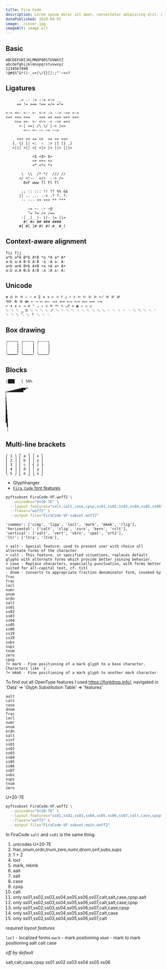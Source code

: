 ```yaml
---
title: Fira Code
description: Lorem ipsum dolor sit amet, consectetur adipiscing elit. Aliquam eu iaculis elit.
datePublished: 2020-04-07
image: ./cover.jpg
imageAlt: image alt
---
```


## Basic

```
ABCDEFGHIJKLMNOPQRSTUVWXYZ
abcdefghijklmnopqrstuvwxyz
1234567890
!@#$%^&*()-_=+|\/{}[]:;"'~<>?
```

## Ligatures

```
      .= .- := ::= =:= __
     == != === !== =/= =!=

<-< <<- <-- <- <-> -> --> ->> >->
<=< <<= <==    <=> => ==> =>> >=>
    >>= >>- >- <~> -< -<< =<<
      <-| <=| /\ \/ |-> |=>
        <~~ <~ ~~ ~> ~~>

     <<< << <= <>  >= >> >>>
   {. {| [| <:  ✓  :> |] |} .}
   <||| <|| <| <|> |> ||> |||>

            <$ <$> $>
            <+ <+> +>
            <* <*> *>

       \  \\  /* */  /// //
      </ <!--  </>  --> />
        0xF www fl Fl Tl

       ;; :: ::: !! ?? %% &&
      || .. ... ..< .? ?. ?:
       -- --- ++ +++ ** ***

          ~= ~- -~ ~@
          ^= ?= /= /==
       -| _|_ |- ||- |= ||=
        #! #= ## ### ####
      #{ #[ ]# #( #? #_ #_(
```

## Context-aware alignment

```
fii fjj
a*b a*A B*b A*B *a *A a* A*
a-b a-A B-b A-B -a -A a- A-
a+b a+A B+b A+B +a +A a+ A+
a:b a:A B:b A:B :a :A a: A:
```

## Unicode

```
≢ ẞ ᐅ ᐊ ∴ ∵ ⎈ ‖ ∧ ∨ ⊢ ⊣ ⊤ ⊥ ⊦ ⊧ ⊨ ⊩ ⊪ ⊫ ⊬ ⊭ ⊮ ⊯
⟲⟳ ⟰ ⟱ ⟴ ⟵ ⟶ ⟷ ⟸ ⟹ ⟺ ⟻ ⟼ ⟽ ⟾ ⟿
↩ ⇞ ⇟ ⇤ ⇥ ⌀ ⌃ ⌄ ⌅ ⌆ ⌘ ⌤ ⌥ ⎇ ⎋ ⏏ ☐ ☑ ☒
␆ ␈ ␇ ␣ ␢ ␘ ␍ ␐ ␡ ␥ ␔ ␑ ␓ ␒ ␙ ␃ ␄ ␗ ␅ ␛ ␜ ␌ ␝ ␉ ␊ ␕ ␤ ␀ ␞ ␏ ␎ ␠ ␁ ␂ ␚ ␦ ␖ ␟ ␋
```

## Box drawing

```
╭╌╌╌╌╮ ╭┄┄┄┄╮ ╭┈┈┈┈╮
╎    ╏ ┆    ┇ ┊    ┋
╎    ╏ ┆    ┇ ┊    ┋
╰╍╍╍╍╯ ╰┅┅┅┅╯ ╰┉┉┉┉╯
```

## Blocks

```
|███   | 50%

▁▂▃▄▅▆▇█▀▔
▏
▎
▍
▌
▋
▊
▉
▐
▕
```

## Multi-line brackets

```
⎛ 1 ⎞ ⎡ a ⎤ ⎧ x ⎫
⎜ 2 ⎟ ⎢ b ⎥ ⎪ y ⎪
⎜ 3 ⎟ ⎢ c ⎥ ⎨ z ⎬
⎜ 4 ⎟ ⎢ d ⎥ ⎪ y ⎪
⎝ 5 ⎠ ⎣ e ⎦ ⎩ x ⎭
```

- Glyphhanger
- [`Fira Code` font features](https://github.com/tonsky/FiraCode/wiki/How-to-enable-stylistic-sets)

```sh
pyftsubset FiraCode-VF.woff2 \
  --unicodes="U+20-7E" \
  --layout-features="salt,calt,case,cpsp,ss01,ss02,ss03,ss04,ss05,ss06" \
  --flavor="woff2" \
  --output-file="FiraCode-VF-subset.woff2"
```

```
'common': ['ccmp', 'liga', 'locl', 'mark', 'mkmk', 'rlig'],
'horizontal': ['calt', 'clig', 'curs', 'kern', 'rclt'],
'vertical': ['valt', 'vert', 'vkrn', 'vpal', 'vrt2'],
'ltr': ['ltra', 'ltrm'],
```

```
+ aalt - Special feature: used to present user with choice all alternate forms of the character
+ calt - This feature, in specified situations, replaces default glyphs with alternate forms which provide better joining behavior.
+ case - Replace characters, especially punctuation, with forms better suited for all-capital text, cf. titl
- dnom - Converts to appropriate fraction denominator form, invoked by frac
frac
locl
numr
onum
ordn
salt
ss01
ss02
ss03
ss04
ss05
ss06
ss19
ss20
subs
sups
tnum
zero
cpsp
?+ mark - Fine positioning of a mark glyph to a base character. Characters like `i`.
?+ mkmk - Fine positioning of a mark glyph to another mark character
```

To find out all OpenType features I used https://fontdrop.info/, navigated in 'Data' => 'Glyph Substitution Table' => 'features'

```
aalt
calt
case
dnom
frac
locl
numr
onum
ordn
salt
sinf
ss01
ss02
ss03
ss04
ss05
ss06
ss07
subs
sups
tnum
zero
```

U+20-7E

```sh
pyftsubset FiraCode-VF.woff2 \
  --unicodes="U+20-7E" \
  --layout-features="ss01,ss02,ss03,ss04,ss05,ss06,ss07,calt,case,cpsp" \
  --flavor="woff2" \
  --output-file="FiraCode-VF-subset-main.woff2"
```

In FiraCode `salt` and `ss01` is the same thing.

1. unicodes U+20-7E
2. frac,onum,ordn,tnum,zero,numr,dnom,sinf,subs,sups
3. 1 + 2
4. locl
5. mark, mkmk
6. aalt
7. salt
8. case
9. cpsp
10. calt
11. only ss01,ss02,ss03,ss04,ss05,ss06,ss07,calt,salt,case,cpsp.aalt
12. only ss01,ss02,ss03,ss04,ss05,ss06,ss07,calt,salt,case,cpsp
13. only ss01,ss02,ss03,ss04,ss05,ss06,ss07,calt,case,cpsp
14. only ss01,ss02,ss03,ss04,ss05,ss06,ss07,calt,case
15. only ss01,ss02,ss03,ss04,ss05,ss06,ss07,calt

_required layout features_

`locl` - localized forms
`mark` - mark positioning
`mkmk` - mark to mark positioning
aalt
calt
case

_off by default_

salt,calt,case,cpsp
ss01
ss02
ss03
ss04
ss05
ss06
